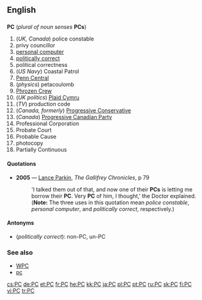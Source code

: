 ==English==
==={{initialism}}===
'''PC''' (''plural of noun senses'' '''PCs''')

#(''UK, Canada'') police constable
#privy councillor
#[[personal computer]]
#[[politically correct]]
#political correctness
#(''US Navy'') Coastal Patrol
#[[w:Penn Central|Penn Central]]
#(''physics'') petacoulomb
#[[w:Phrozen Crew|Phrozen Crew]]
#(''UK politics'') [[w:Plaid Cymru|Plaid Cymru]]
#(''TV'') production code
#(''Canada, formerly'') [[w:Progressive Conservative|Progressive Conservative]]
#(''Canada'') [[w:Progressive Canadian Party|Progressive Canadian Party]]
#Professional Corporation
#Probate Court
#Probable Cause
#photocopy
#Partially Continuous

====Quotations====
*'''2005''' — [[Lance Parkin|Lance Parkin]], ''The Gallifrey Chronicles'', p 79
*:'I talked them out of that, and now one of their '''PCs''' is letting me borrow their '''PC'''. Very '''PC''' of him, I thought,' the Doctor explained.
*:('''Note:''' The three uses in this quotation mean ''police constable'', ''personal computer'', and ''politically correct'', respectively.)

====Antonyms====
*(''politically correct''): non-PC, un-PC

===See also===
*[[WPC]]
*[[pc]]

[[cs:PC]]
[[de:PC]]
[[et:PC]]
[[fr:PC]]
[[he:PC]]
[[kk:PC]]
[[ja:PC]]
[[pl:PC]]
[[pt:PC]]
[[ru:PC]]
[[sk:PC]]
[[fi:PC]]
[[vi:PC]]
[[tr:PC]]